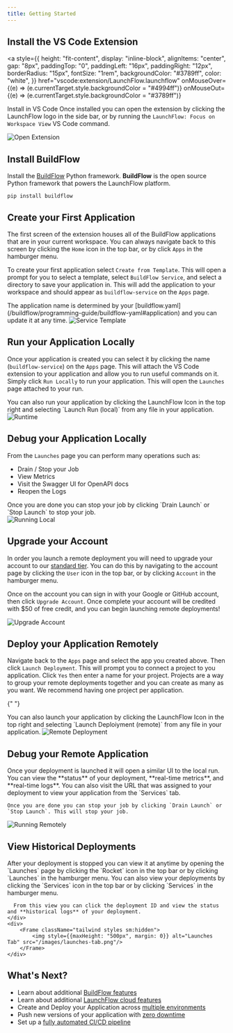 ```yaml
---
title: Getting Started
---
```


## Install the VS Code Extension

<a
  style={{
    height: "fit-content",
    display: "inline-block",
    alignItems: "center",
    gap: "8px",
    paddingTop: "0",
    paddingLeft: "16px",
    paddingRight: "12px",
    borderRadius: "15px",
    fontSize: "1rem",
    backgroundColor: "#3789ff",
    color: "white",
  }}
  href="vscode:extension/LaunchFlow.launchflow"
  onMouseOver={(e) => (e.currentTarget.style.backgroundColor = "#4994ff")}
  onMouseOut={(e) => (e.currentTarget.style.backgroundColor = "#3789ff")}
>
  Install in VS Code
</a>
Once installed you can open the extension by clicking the LaunchFlow logo in the
side bar, or by running the `LaunchFlow: Focus on Workspace View` VS Code command.
<Frame className="tailwind styles sm:hidden">
  <img
    style={{ maxHeight: "500px", margin: 0 }}
    alt="Open Extension"
    src="/images/open-extension.png"
  />
</Frame>

## Install BuildFlow

Install the [BuildFlow](/buildflow/introduction) Python framework. **BuildFlow** is the open source Python framework that powers the LaunchFlow platform.

```
pip install buildflow
```

## Create your First Application

The first screen of the extension houses all of the BuildFlow applications that are in your current workspace. You can always navigate back to this screen by clicking the `Home` icon in the top bar, or by click `Apps` in the hamburger menu.

To create your first application select `Create from Template`. This will open a prompt for you to select a template, select `BuildFlow Service`, and select a directory to save your application in. This will add the application to your workspace and should appear as `buildflow-service` on the `Apps` page.

<Tip>
  The application name is determined by your
  [buildflow.yaml](/buildflow/programming-guide/buildflow-yaml#application) and
  you can update it at any time.
</Tip>

<Frame className="tailwind styles sm:hidden">
  <img
    style={{ maxHeight: "500px", margin: 0 }}
    alt="Service Template"
    src="/images/buildflow-service-template.png"
  />
</Frame>

## Run your Application Locally

Once your application is created you can select it by clicking the name (`buildflow-service`) on the `Apps` page. This will attach the VS Code extension to your application and allow you to run useful commands on it. Simply click `Run Locally` to run your application. This will open the `Launches` page attached to your run.

<Tip>
  You can also run your application by clicking the LaunchFlow Icon in the top
  right and selecting `Launch Run (local)` from any file in your application.
</Tip>
<Frame className="tailwind styles sm:hidden">
  <img
    style={{ maxHeight: "500px", margin: 0 }}
    alt="Runtime"
    src="/images/runtime.png"
  />
</Frame>

## Debug your Application Locally

From the `Launches` page you can perform many operations such as:

<div className="grid sm:grid-cols-2">
  <div>
    <ul>
      <li>Drain / Stop your Job</li>
      <li>View Metrics</li>
      <li>Visit the Swagger UI for OpenAPI docs</li>
      <li>Reopen the Logs</li>
    </ul>
    Once you are done you can stop your job by clicking `Drain Launch` or `Stop Launch`
    to stop your job.
  </div>
  <div>
    <Frame className="tailwind styles sm:hidden">
      <img
        style={{ maxHeight: "500px", margin: 0 }}
        alt="Running Local"
        src="/images/running-local.png"
      />
    </Frame>
  </div>
</div>

## Upgrade your Account

In order you launch a remote deployment you will need to upgrade your account to our [standard tier](https://www.launchflow.com/pricing). You can do this by navigating to the account page by clicking the `User` icon in the top bar, or by clicking `Account` in the hamburger menu.

Once on the account you can sign in with your Google or GitHub account, then click `Upgrade Account`. Once complete your account will be credited with $50 of free credit, and you can begin launching remote deployments!

<Frame className="tailwind styles sm:hidden">
  <img
    style={{ maxHeight: "500px", margin: 0 }}
    alt="Upgrade Account"
    src="/images/upgrade-account.png"
  />
</Frame>

## Deploy your Application Remotely

Navigate back to the `Apps` page and select the app you created above. Then click `Launch Deployment`. This will prompt you to connect a project to you application. Click `Yes` then enter a name for your project. Projects are a way to group your remote deployments together and you can create as many as you want. We recommend having one project per application.

{" "}

<Tip>
  You can also launch your application by clicking the LaunchFlow Icon in the
  top right and selecting `Launch Deploiyment (remote)` from any file in your
  application.
</Tip>
<Frame className="tailwind styles sm:hidden">
  <img
    style={{ maxHeight: "500px", margin: 0 }}
    alt="Remote Deployment"
    src="/images/full-launch.gif"
  />
</Frame>

## Debug your Remote Application

<div>
    Once your deployment is launched it will open a similar UI to the local run. You can view the **status** of your deployment, **real-time metrics**, and **real-time logs**. You can also visit the URL that was assigned to your deployment to view your application from the `Services` tab.

    Once you are done you can stop your job by clicking `Drain Launch` or `Stop Launch`. This will stop your job.

</div>
<div>
    <Frame className="tailwind styles sm:hidden">
        <img style={{maxHeight: "500px", margin: 0}} alt="Running Remotely" src="/images/launch-with-services.png"/>
    </Frame>
</div>

## View Historical Deployments

<div className="grid sm:grid-cols-2 space-x-2">
    <div>
      After your deployment is stopped you can view it at anytime by opening the `Launches` page by clicking the `Rocket` icon in the top bar or by clicking `Launches` in the hamburger menu. You can also view your deployments by clicking the `Services` icon in the top bar or by clicking `Services` in the hamburger menu.

      From this view you can click the deployment ID and view the status and **historical logs** of your deployment.
    </div>
    <div>
        <Frame className="tailwind styles sm:hidden">
            <img style={{maxHeight: "500px", margin: 0}} alt="Launches Tab" src="/images/launches-tab.png"/>
        </Frame>
    </div>

</div>

## What's Next?

- Learn about additional [BuildFlow features](/buildflow/)
- Learn about additional [LaunchFlow cloud features](/launchflow-cloud/)
- Create and Deploy your Application across [multiple environments](/launchflow-cloud/user-guides/environments)
- Push new versions of your application with [zero downtime](/launchflow-cloud/user-guides/update-a-deployment)
- Set up a [fully automated CI/CD pipeline](/launchflow-cloud/user-guides/setup-a-release-pipeline)
